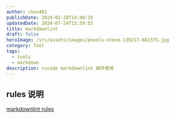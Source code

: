 ```yaml
---
author: chou401
publishDate: 2024-02-20T14:40:35
updatedDate: 2024-07-24T15:59:55
title: markdownlint
draft: false
heroImage: /src/assets/images/pexels-steve-130217-682375.jpg
category: Tool
tags:
  - tools
  - markdown
description: vscode markdownlint 插件使用
---
```


## rules 说明

[markdownlint rules](https://github.com/DavidAnson/markdownlint/blob/main/doc/Rules.md)

